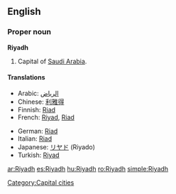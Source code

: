 ==English==

===Proper noun===
'''Riyadh'''

# Capital of [[Saudi Arabia]].

====Translations====
{{trans-top|capital of Saudi Arabia}}
*Arabic: [[الرياض]]
*Chinese: [[利雅得]]
*Finnish: [[Riad]]
*French: [[Riyad]], [[Riad]]
{{trans-mid}}
*German: [[Riad]] {{n}}
*Italian: [[Riad]] {{f}}
*Japanese: [[リヤド]] (Riyado)
*Turkish: [[Riyad]]
{{trans-bottom}}

[[Category:Capital cities]]

[[ar:Riyadh]]
[[es:Riyadh]]
[[hu:Riyadh]]
[[ro:Riyadh]]
[[simple:Riyadh]]